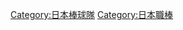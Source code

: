 {{Catnav|頁面分類|人类社会|组织|體育組織|棒球隊}}
{{Catnav|頁面分類|...|球類運動|棒球|棒球隊}}
{{Catnav|頁面分類|...|日本體育|日本棒球|日本職棒}}
{{Catnav|頁面分類|...|各國棒球|日本棒球|日本職棒}}

[[Category:日本棒球隊|Category:日本棒球隊]]
[[Category:日本職棒|Category:日本職棒]]